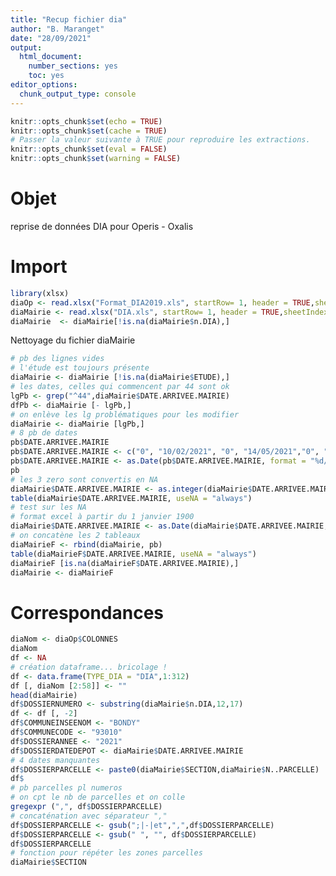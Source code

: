 ```yaml
---
title: "Recup fichier dia"
author: "B. Maranget"
date: "28/09/2021"
output: 
  html_document: 
    number_sections: yes
    toc: yes
editor_options: 
  chunk_output_type: console
---
```



```r
knitr::opts_chunk$set(echo = TRUE)
knitr::opts_chunk$set(cache = TRUE)
# Passer la valeur suivante à TRUE pour reproduire les extractions.
knitr::opts_chunk$set(eval = FALSE)
knitr::opts_chunk$set(warning = FALSE)
```


# Objet

reprise de données DIA pour Operis - Oxalis


# Import

```r
library(xlsx)
diaOp <- read.xlsx("Format_DIA2019.xls", startRow= 1, header = TRUE,sheetIndex = 1, encoding = "UTF-8")
diaMairie <- read.xlsx("DIA.xls", startRow= 1, header = TRUE,sheetIndex = 1, encoding = "UTF-8")
diaMairie  <- diaMairie[!is.na(diaMairie$n.DIA),]
```

Nettoyage du fichier diaMairie


```r
# pb des lignes vides
# l'étude est toujours présente
diaMairie <- diaMairie [!is.na(diaMairie$ETUDE),]
# les dates, celles qui commencent par 44 sont ok
lgPb <- grep("^44",diaMairie$DATE.ARRIVEE.MAIRIE)
dfPb <- diaMairie [- lgPb,]
# on enlève les lg problématiques pour les modifier
diaMairie <- diaMairie [lgPb,]
# 8 pb de dates
pb$DATE.ARRIVEE.MAIRIE
pb$DATE.ARRIVEE.MAIRIE <- c("0", "10/02/2021", "0", "14/05/2021","0", "31/05/2021","0","16/06/2021")
pb$DATE.ARRIVEE.MAIRIE <- as.Date(pb$DATE.ARRIVEE.MAIRIE, format = "%d/%m/%Y")
pb
# les 3 zero sont convertis en NA
diaMairie$DATE.ARRIVEE.MAIRIE <- as.integer(diaMairie$DATE.ARRIVEE.MAIRIE)
table(diaMairie$DATE.ARRIVEE.MAIRIE, useNA = "always")
# test sur les NA
# format excel à partir du 1 janvier 1900
diaMairie$DATE.ARRIVEE.MAIRIE <- as.Date(diaMairie$DATE.ARRIVEE.MAIRIE, origin = "1900-01-01")
# on concatène les 2 tableaux
diaMairieF <- rbind(diaMairie, pb)
table(diaMairieF$DATE.ARRIVEE.MAIRIE, useNA = "always")
diaMairieF [is.na(diaMairieF$DATE.ARRIVEE.MAIRIE),]
diaMairie <- diaMairieF
```

# Correspondances

```r
diaNom <- diaOp$COLONNES
diaNom
df <- NA
# création dataframe... bricolage !
df <- data.frame(TYPE_DIA = "DIA",1:312)
df [, diaNom [2:58]] <- ""
head(diaMairie)
df$DOSSIERNUMERO <- substring(diaMairie$n.DIA,12,17)
df <- df [, -2]
df$COMMUNEINSEENOM <- "BONDY"
df$COMMUNECODE <- "93010"
df$DOSSIERANNEE <- "2021"
df$DOSSIERDATEDEPOT <- diaMairie$DATE.ARRIVEE.MAIRIE
# 4 dates manquantes
df$DOSSIERPARCELLE <- paste0(diaMairie$SECTION,diaMairie$N..PARCELLE)
df$
# pb parcelles pl numeros
# on cpt le nb de parcelles et on colle
gregexpr (",", df$DOSSIERPARCELLE)
# concaténation avec séparateur ","
df$DOSSIERPARCELLE <- gsub(";|-|et",",",df$DOSSIERPARCELLE)
df$DOSSIERPARCELLE <- gsub(" ", "", df$DOSSIERPARCELLE)
df$DOSSIERPARCELLE
# fonction pour répéter les zones parcelles
diaMairie$SECTION
```

